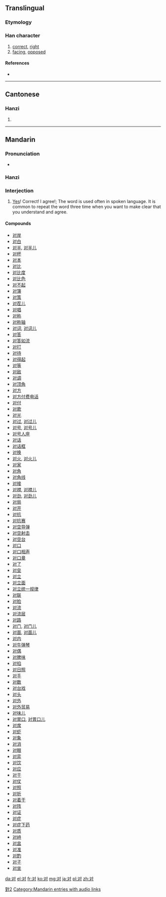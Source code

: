 {{also|對}}
{{also|dui}}
==Translingual==
{{stroke order|strokes=5}}
{{stroke order|type=animate}}

===Etymology===
{{Han simp|對}}

===Han character===
{{Han char|rn=41|rad=寸|as=02|sn=5|four=|canj=水木戈 (EDI)}}

# [[correct]], [[right]]
# [[facing]], [[opposed]]

====References====
* {{Han ref|kx=0293.321|dkj=07413|dj=0581.060|hdz=10503.100|uh=5BF9|ud=23545}}

----

==Cantonese==

===Hanzi===
{{yue-hanzi|jyut=|y=deui3|tra=對}}

# {{defn|Cantonese|sort=寸02}}

----

==Mandarin==

===Pronunciation===
* {{audio|zh-duì.ogg|audio}}

===Hanzi===
{{cmn-hanzi|tra=對|pin=[[duì]] ([[dui4]])|wg=tui<sup>4</sup>}}

===Interjection===
{{cmn-inter|s|pin=duì|pint=dui4|tra=對}}

#[[yes|Yes]]! Correct! I agree!; The word is used often in spoken language. It is common to repeat the word three time when you want to make clear that you understand and agree.

====Compounds====
* [[对岸]]
* [[对白]]
* [[对半]], [[对半儿]]
* [[对杯]]
* [[对本]]
* [[对比]]
* [[对比度]]
* [[对比色]]
* [[对不起]]
* [[对簿]]
* [[对策]]
* [[对茬儿]]
* [[对唱]]
* [[对称]]
* [[对称轴]]
* [[对词]], [[对词儿]]
* [[对答]]
* [[对答如流]]
* [[对打]]
* [[对待]]
* [[对得起]]
* [[对等]]
* [[对敌]]
* [[对调]]
* [[对顶角]]
* [[对方]]
* [[对方付费电话]]
* [[对付]]
* [[对歌]]
* [[对光]]
* [[对过]], [[对过儿]]
* [[对号]], [[对号儿]]
* [[对号人座]]
* [[对话]]
* [[对话框]]
* [[对换]]
* [[对火]], [[对火儿]]
* [[对家]]
* [[对角]]
* [[对角线]]
* [[对接]]
* [[对襟]], [[对襟儿]]
* [[对劲]], [[对劲儿]]
* [[对局]]
* [[对开]]
* [[对抗]]
* [[对抗赛]]
* [[对空导弹]]
* [[对空射击]]
* [[对空台]]
* [[对口]]
* [[对口相声]]
* [[对口章]]
* [[对了]]
* [[对垒]]
* [[对立]]
* [[对立面]]
* [[对立统一规律]]
* [[对联]]
* [[对脸]]
* [[对流]]
* [[对流层]]
* [[对路]]
* [[对门]], [[对门儿]]
* [[对面]], [[对面儿]]
* [[对内]]
* [[对牛弹琴]]
* [[对偶]]
* [[对脾味]]
* [[对掐]]
* [[对日照]]
* [[对手]]
* [[对数]]
* [[对台戏]]
* [[对头]]
* [[对外]]
* [[对外贸易]]
* [[对味儿]]
* [[对胃口]], [[对胃口儿]]
* [[对席]]
* [[对虾]]
* [[对象]]
* [[对消]]
* [[对眼]]
* [[对弈]]
* [[对饮]]
* [[对应]]
* [[对于]]
* [[对仗]]
* [[对照]]
* [[对折]]
* [[对着干]]
* [[对阵]]
* [[对证]]
* [[对症]]
* [[对症下药]]
* [[对质]]
* [[对峙]]
* [[对盅]]
* [[对准]]
* [[对酌]]
* [[对子]]
* [[对坐]]

[[Category:CJKV characters simplified differently in Japan and China|對2]]
[[Category:Mandarin entries with audio links]]

[[da:对]]
[[el:对]]
[[fr:对]]
[[ko:对]]
[[mg:对]]
[[ja:对]]
[[pl:对]]
[[zh:对]]